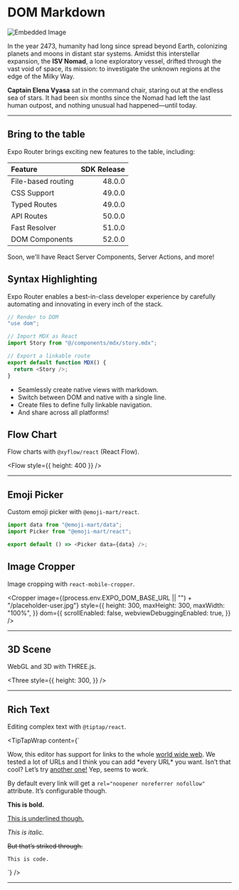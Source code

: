 # DOM Markdown

![Embedded Image](./sci-fi.jpg)

In the year 2473, humanity had long since spread beyond Earth, colonizing planets and moons in distant star systems. Amidst this interstellar expansion, the **ISV Nomad**, a lone exploratory vessel, drifted through the vast void of space, its mission: to investigate the unknown regions at the edge of the Milky Way.

**Captain Elena Vyasa** sat in the command chair, staring out at the endless sea of stars. It had been six months since the Nomad had left the last human outpost, and nothing unusual had happened—until today.

---

## Bring to the table

Expo Router brings exciting new features to the table, including:

| Feature            | SDK Release |
| :----------------- | ----------: |
| File-based routing |      48.0.0 |
| CSS Support        |      49.0.0 |
| Typed Routes       |      49.0.0 |
| API Routes         |      50.0.0 |
| Fast Resolver      |      51.0.0 |
| DOM Components     |      52.0.0 |

Soon, we'll have React Server Components, Server Actions, and more!

## Syntax Highlighting

Expo Router enables a best-in-class developer experience by carefully automating and innovating in every inch of the stack.

```typescript
// Render to DOM
"use dom";

// Import MDX as React
import Story from "@/components/mdx/story.mdx";

// Export a linkable route
export default function MDX() {
  return <Story />;
}
```

- Seamlessly create native views with markdown.
- Switch between DOM and native with a single line.
- Create files to define fully linkable navigation.
- And share across all platforms!

## Flow Chart

Flow charts with `@xyflow/react` (React Flow).


<Flow style={{ height: 400 }} />

---

## Emoji Picker

Custom emoji picker with `@emoji-mart/react`.


<Picker data={data} />

```typescript
import data from "@emoji-mart/data";
import Picker from "@emoji-mart/react";

export default () => <Picker data={data} />;
```

## Image Cropper

Image cropping with `react-mobile-cropper`.


<Cropper
  image={(process.env.EXPO_DOM_BASE_URL || "") + "/placeholder-user.jpg"}
  style={{
    height: 300,
    maxHeight: 300,
    maxWidth: "100%",
  }}
  dom={{
    scrollEnabled: false,
    webviewDebuggingEnabled: true,
  }}
/>

---

## 3D Scene

WebGL and 3D with THREE.js.


<Three
  style={{
    height: 300,
  }}
/>

---

## Rich Text

Editing complex text with `@tiptap/react`.


<TipTapWrap
  content={`
<p>Wow, this editor has support for links to the whole <a href="https://en.wikipedia.org/wiki/World_Wide_Web">world wide web</a>. We tested a lot of URLs and I think you can add *every URL* you want. Isn’t that cool? Let’s try <a href="https://statamic.com/">another one!</a> Yep, seems to work.</p>
<p>By default every link will get a <code>rel="noopener noreferrer nofollow"</code> attribute. It’s configurable though.</p>
<p><strong>This is bold.</strong></p>
<p><u>This is underlined though.</u></p>
<p><em>This is italic.</em></p>
<p><s>But that’s striked through.</s></p>
<p><code>This is code.</code></p>
    `}
/>

---
